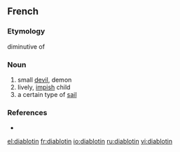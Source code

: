 ==French==

===Etymology===
diminutive of {{term|diable||[[devil]]|lang=fr}}

===Noun===
{{infl|fr|noun|g=m}}

# small [[devil]], demon
# lively, [[impish]] child
# a certain type of [[sail]] 

===References===
* {{R:NPLarousse}}

[[el:diablotin]]
[[fr:diablotin]]
[[io:diablotin]]
[[ru:diablotin]]
[[vi:diablotin]]